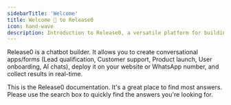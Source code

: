 ```yaml
---
sidebarTitle: 'Welcome'
title: Welcome 👋 to Release0
icon: hand-wave
description: Introduction to Release0, a versatile platform for building and deploying conversational applications across websites and messaging platforms.
---
```


Release0 is a chatbot builder. It allows you to create conversational apps/forms (Lead qualification, Customer support, Product launch, User onboarding, AI chats), deploy it on your website or WhatsApp number, and collect results in real-time.

This is the Release0 documentation. It's a great place to find most answers. Please use the search box to quickly find the answers you're looking for.

